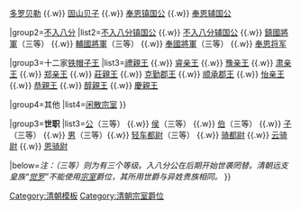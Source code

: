 {{Navbox
|name=清朝贵族爵位
|title=[[清朝]][[宗室 (清朝)|宗室]][[貴族爵位]]
|bodyclass=hlist
|above=清朝贵族爵位分为宗室与普通世爵两类，宗室又分为入八分公与不入八分公及系紫带子与红带子。

|group1='''宗室'''
|list1={{Navbox subgroup
|group1=[[入八分公]]
|list1=[[和硕亲王]] {{.w}} [[多罗郡王]] {{.w}} [[多罗贝勒]] {{.w}} [[固山贝子]] {{.w}} [[奉恩镇国公]] {{.w}} [[奉恩辅国公]]

|group2=[[入八分公|不入八分]]
|list2=[[不入八分镇国公]] {{.w}} [[不入八分辅国公]] {{.w}} [[鎮國將軍]]（三等） {{.w}} [[輔國將軍]]（三等） {{.w}} [[奉國將軍]]（三等） {{.w}} [[奉恩将军]]

|group3=十二家[[铁帽子王]]
|list3=[[禮親王]] {{.w}} [[睿亲王]] {{.w}} [[豫亲王]] {{.w}} [[肃亲王]] {{.w}} [[郑亲王]] {{.w}} [[莊親王]] {{.w}} [[克勤郡王]] {{.w}} [[顺承郡王]] {{.w}} [[怡亲王]] {{.w}} [[恭親王]] {{.w}} [[醇親王]] {{.w}} [[慶親王]]

|group4=其他
|list4=[[宗室 (清朝)|闲散宗室]]
}}

|group3='''世职'''
|list3=[[公爵|公]]（三等） {{.w}} [[侯爵|侯]]（三等） {{.w}} [[伯爵|伯]]（三等） {{.w}} [[子爵|子]]（三等） {{.w}} [[男爵|男]]（三等）{{.w}} [[轻车都尉]]（三等） {{.w}} [[都尉|骑都尉]] {{.w}} [[云骑尉]] {{.w}} [[恩骑尉]]

|below=''注：（三等）则为有三个等级。入八分公在后期开始世袭罔替。清朝远支皇族“[[觉罗]]”不能使用[[宗室 (清朝)|宗室]]爵位，其所用世爵与异姓贵族相同。''
}}

<noinclude>
[[Category:清朝模板]]
[[Category:清朝宗室爵位]]
</noinclude>